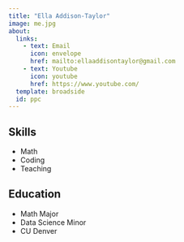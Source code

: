 ```yaml
---
title: "Ella Addison-Taylor"
image: me.jpg
about:
  links:
    - text: Email
      icon: envelope
      href: mailto:ellaaddisontaylor@gmail.com
    - text: Youtube
      icon: youtube
      href: https://www.youtube.com/
  template: broadside
  id: ppc
---
```


:::{#ppc}
## Skills
- Math
- Coding
- Teaching

## Education
- Math Major
- Data Science Minor
- CU Denver
:::
